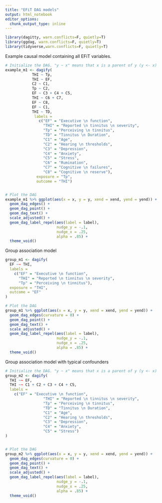 ```yaml
---
title: "EFiT DAG models"
output: html_notebook
editor_options: 
  chunk_output_type: inline
---
```

```r
library(dagitty, warn.conflicts=F, quietly=T)
library(ggdag, warn.conflicts=F, quietly=T)
library(tidyverse,warn.conflicts=F, quietly=T)
```

Example causal model containing all EFiT variables.

```r
# Initialize the DAG. "y ~ x" means that x is a parent of y (y <- x)
example_m1 <- dagify(
            THI ~ Tp,
            THI ~ EF,
            C2 ~ C1,
            Tp ~ C2,
            EF ~ C3 + C4 + C5,
            THI ~ C6 + C7,
            EF ~ C8,
            EF ~ C1,
            THI ~ TD,
             labels =
               c("EF" = "Executive \n function",
                 "THI" = "Reported \n tinnitus \n severity",
                 "Tp" = "Perceiving \n tinnitus",
                 "TD" = "Tinnitus \n Duration",
                 "C1" = "Age",
                 "C2" = "Hearing \n thresholds",
                 "C3" = "Depression",
                 "C4" = "Anxiety",
                 "C5" = "Stress",
                 "C6" = "Rumination",
                 "C7" = "Cognitive \n failures",
                 "C8" = "Cognitive \n reserve"), 
              exposure = "Tp",
              outcome = "THI") 


# Plot the DAG
example_m1 %>% ggplot(aes(x = x, y = y, xend = xend, yend = yend)) +
  geom_dag_edges() +
  geom_dag_point() +
  geom_dag_text() +
  scale_adjusted() +
  geom_dag_label_repel(aes(label = label),
                       nudge_y = -.1,
                       nudge_x = .25,
                       alpha = .85) +
  theme_void()
```

Group association model
```r
group_m1 <- dagify(
  EF ~~ THI,
  labels =
    c("EF" = "Executive \n function",
      "THI" = "Reported \n tinnitus \n severity",
      "Tp" = "Perceiving \n tinnitus"),
  exposure = "THI",
  outcome = "EF"
)

# Plot the DAG
group_m1 %>% ggplot(aes(x = x, y = y, xend = xend, yend = yend)) +
  geom_dag_edges(curvature = 0) +
  geom_dag_point() +
  geom_dag_text() +
  scale_adjusted() +
  geom_dag_label_repel(aes(label = label),
                       nudge_y = -.1,
                       nudge_x = .25,
                       alpha = .85) +
  theme_void()
```

Group association model with typical confounders
```r
# Initialize the DAG. "y ~ x" means that x is a parent of y (y <- x)
group_m2 <- dagify(
  THI ~~ EF, 
  THI ~~ C1 + C2 + C3 + C4 + C5,
  labels =
    c("EF" = "Executive \n function",
                 "THI" = "Reported \n tinnitus \n severity",
                 "Tp" = "Perceiving \n tinnitus",
                 "TD" = "Tinnitus \n Duration",
                 "C1" = "Age",
                 "C2" = "Hearing \n thresholds",
                 "C3" = "Depression",
                 "C4" = "Anxiety",
                 "C5" = "Stress")
) 


# Plot the DAG
group_m2 %>% ggplot(aes(x = x, y = y, xend = xend, yend = yend)) +
  geom_dag_edges(curvature = 0) +
  geom_dag_point() +
  geom_dag_text() +
  scale_adjusted() +
  geom_dag_label_repel(aes(label = label),
                       nudge_y = -.1,
                       nudge_x = .25,
                       alpha = .85) +
  theme_void()
```

